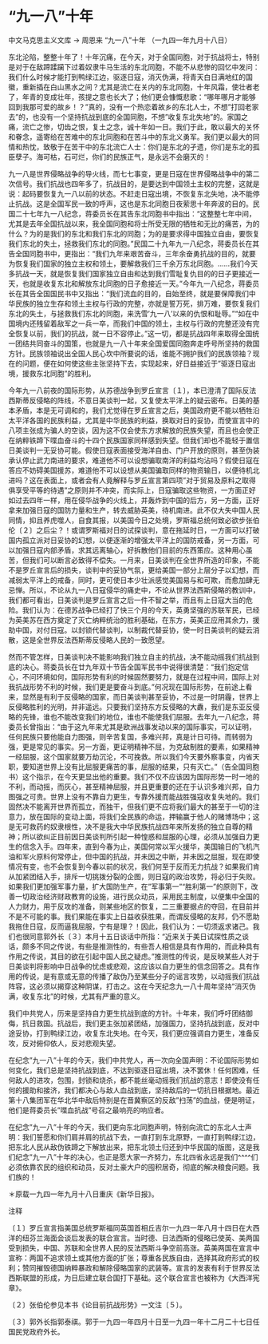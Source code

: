 # “九一八”十年

中文马克思主义文库 -> 周恩来
“九一八”十年
（一九四一年九月十八日）

东北沦陷，整整十年了！十年沉痛，在今天，对于全国同胞，对于抗战将士，特别是对于在敌蹄蹂躏下过着奴隶牛马生活的东北同胞，不能不从悲惨的回忆中发问：我们什么时候才能打到鸭绿江边，驱逐日寇，消灭伪满，将青天白日满地红的国徽，重新插在白山黑水之间？尤其是流亡在关内的东北同胞，十年风霜，使壮者老了，年青的变成壮年，孩提之意也长大了；他们更会慷慨悲歌："哪年哪月才能够回到我那可爱的故乡！？"真的，没有一个热恋着故乡的东北人士，不想"打回老家去"的，也没有一个坚持抗战到底的全国同胞，不想"收复东北失地"的。家国之痛，流亡之惨，切齿之恨，复土之念，诚十年如一日。我们于此，敢以最大的关怀和眷念，遥寄给在苦难中的东北同胞和在苦斗中的东北义勇军。我们更以最大的同情和热忱，致敬于在苦干中的东北流亡人士：你们是东北的孑遗，你们是东北的孤臣孽子。海可枯，石可烂，你们的民族正气，是永远不会磨灭的！

九一八是世界侵略战争的导火线，而七七事变，更是日寇在世界侵略战争中的第二次信号。我们抗战也四年多了，抗战目的，是要达到中国领土主权的完整，这就是说：起码要恢复九一八以前的状态。不赶走日寇出境，不恢复东北失地，决不能停止抗战。这是全国军民一致的呼声，这也是东北同胞日夜萦思十年奔波的目的。民国二十七年九一八纪念，蒋委员长在其告东北同胞书中指出："这整整七年中间，尤其是去年全国抗战以来，我全国同胞和将士所受无限的牺牲和无比的痛苦，为的什么？为的是我们的东北和我们东北的同胞；为的是要求得中国独立自由，要恢复我们东北的失土，拯救我们东北的同胞。"民国二十九年九一八纪念，蒋委员长在其告全国同胞书中，更指出："我们九年来艰苦奋斗，三年余奋勇抗战的目的，就要为恢复我们国家的独立主权和领土，要解救我们三千余万东北同胞。......我们今天多抗战一天，就是恢复我们国家独立自由和达到我们雪耻复仇目的的日子更接近一天，也就是收复东北和解放东北同胞的日子愈接近一天。"今年九一八纪念，蒋委员长在其告全国国民书中又指出："我们流血的目的，自始至终，就是要保障我们中华民族的独立生存和领土主权与行政的完整，亦就是誓万死，排万难，要恢复我们东北的失土，与拯救我们东北的同胞，来洗雪'九一八'以来的仇恨和耻辱。""如在中国境内还残留着敌军之一兵一卒，而我们中国的领土，主权与行政的完整还没有完全恢复以前，我们的抗战，就一日不容停止。"这一切，都是抗战四年来取得全国统一团结共同奋斗的国策，也就是九一八十年来全国爱国同胞奔走呼号所坚持的救国方针。民族领袖说出全国人民心坎中所要说的话，谁能不拥护我们的民族领袖？现在的问题，便在如何使这些主张坚持下去，实现起来，好日益接近于"驱逐日寇出境，援救东北同胞"的胜利。

今年九一八前夜的国际形势，从苏德战争到罗丘宣言〔１〕，本已澄清了国际反法西斯蒂反侵略的阵线，不意日美谈判一起，又复使太平洋上的疑云密布。日美的基本矛盾，本是无可调和的，我们尤觉得在罗丘宣言之后，美国政府更不能以牺牲沿太平洋各国的民族利益，尤其是中华民族的利益，换取对日的妥协，而使宣言中的八项主张成为骗人的空谈，因为这不仅会使东方求解放的民族失望，而且也会使正在纳粹铁蹄下喋血奋斗的十四个民族国家同样感到失望。但我们却也不能轻于置信日美谈判一无妥协可能。假使日寇表面接受海洋自由、门户开放的原则，甚至伪装承认停止武力南进的要求，难道他不可以设想骗取南洋的利益均沾吗？假使日寇在答应不妨碍美国援苏，难道他不可以设想从美国骗取同样的物资输日，以便待机北进吗？这在表面上，或者会有人竟解释与罗丘宣言第四项"对于贸易及原料之取得俱享受平等的待遇"之原则并不冲突，而实际上，日寇骗取这些物资，一方面正好如过去四年一样，用在侵华战争的火线上，并轰炸到中国的后方，另一方面，正好拿来加强日寇的国防力量和生产，转去威胁英美，待机南进。此不仅大失中国人民同情，抑且养虎噬人，自食其报，以美国今日之处境，罗斯福总统何致必欲步张伯伦〔２〕之后尘？！或谓罗斯福对日的试探谈判，意在拖延时日，一方面可以打破国内孤立派对日妥协的幻想，以便逐渐的增强太平洋上的国防戒备，另一方面，可以加强日寇内部矛盾，求其远离轴心，好拆散他们目前的东西策应。这种用心虽苦，但我们可以断言必致得不偿失。一月来，日美谈判在全世界所造的印象，不能不是罗丘宣言后的损失，谈判中的妥协气氛，更给美国一部分上层分子以幻想，而减弱太平洋上的戒备，同时，更可使日本少壮派感觉美国易与和可欺，而愈加肆无忌惮。所以，不论从九一八日寇侵华的痛史中，不论从世界法西斯侵略的教训中，我们都可看出，日美谈判是罗丘宣言之后一件不智之举，而且有上日寇大当的危险。我们认为：在德苏战争已经打了快三个月的今天，英勇坚强的苏联军民，已经为英美苏在西方奠定了灭亡纳粹统治的胜利基础，在东方，英美正应用其余力，援助中国，对付日寇。以封锁代替谈判，以制裁代替妥协，使一时日美谈判的疑云消散，这是全世界反法西斯蒂反侵略人民的一致愿望。

然而不管怎样，日美谈判决不能影响我们独立自主的抗战，决不能动摇我们抗战到底的决心。蒋委员长在廿九年双十节告全国军民书中说得很清楚："我们抱定信心，不问环境如何，国际形势有利的时候固然要努力，就是在过程中间，国际上对我抗战形势不利的时候，我们更是要奋斗到底。"何况现在国际形势，在前途上看来，显然是有利于反侵略的国家，而日美谈判甚至妥协，不过是一时阴霾，世界上反侵略胜利的光明，并非遥远。只要我们坚持东方反侵略的大纛，我们是东亚反侵略的先锋，谁也不能改变我们的地位，谁也不能使我们屈服。去年九一八纪念，蒋委员长曾指出："由于这九年来尤其是欧洲战事发动以来的国际事实，可以证明，任何民族只要他能自力图强，则辛苦复国，多难兴邦，真是计日可待。而转弱为强，更是常见的事实。另一方面，更证明精神不屈，为克敌制胜的要素，如果精神一经屈服，这个国家就要万劫沉沦，不可挽救。所以我们今天要外察事变，内省天职，要知道世界上没有比屈服更痛苦的事，屈服的结果，只有灭亡。"（告全国同胞书）这个指示，在今天更显出他的重要。我们不仅不应该因为国际形势一时一地的不利，而动摇，而灰心，甚至精神屈服，并且更重要的还在于认识多难兴邦，自力图强之可贵。世界上没有不靠自力更生，专靠外援而能战胜强寇收复失地的。我们固然决不能离开世界而孤立，而独干，但我们更不应将我们最大的甚至于一切的注意力，放在国际的变动上面，将我们全民族的命运，押输赢于他人的赌博场中；这是无可救药的奴隶根性，决不是我大中华民族抗战四年来所发扬的独立自尊的精神；所以欲纠正目前因日美谈判所引起一种惶惑和屈服的心理，必须从加强自力更生的信念入手。四年来，直到今春为止，美国何常以军火援华，美国输日的飞机汽油和军火原料何常停止，但中国的抗战，并未因之中断，并未因之屈服，现在即使情况有变，也不会恢复到今春以前的状况，我们何至于反而无力抗战？如果我们肯从加紧团结入手，排斥一切挑拨分裂的企图，则日寇的政治攻势，将必归于失败。如果我们更加强军事力量，扩大国防生产，在"军事第一""胜利第一"的原则下，改善一切政治经济财政教育的设施，进行民众动员，采用民主制度，以便集中全国的人力财力，用于反攻的准备，则某些地区的恢复，二三重要据点的夺回，在目前并不是不可能的事。我们果能在事实上日益收获胜果，而谓反侵略的友邦，仍不愿助我拖住日寇，反而逼我屈服，宁有是理？！因此，我们认为：一切须返求诸己。我们也很同意郭外长〔３〕本月十五日谈话中所指："近来关于美日试探性质之谈话，颇多不同之传说，有些是推测性的，有些吾人相信是具有作用的，而此种具有作用之传说，其目的欲在引起中国人民之疑虑。"推测性的传说，是反映某些人对于日美谈判将影响中日战争的忧虑或悲观，这应该以自力更生的信念回答之。具有作用的传说，是有意或无意的传播了敌伪乃至某些分子的谣言攻势，以动摇我们抗战阵容，这必须以揭穿这种阴谋，打击之。这在今天纪念九一八十周年坚持"消灭伪满，收复东北"的时候，尤其有严重的意义。

我们中共党人，历来是坚持自力更生抗战到底的方针。十年来，我们呼吁团结御侮，抗日救国。抗战后，我们更主张加紧团结，加强国力，坚持抗战到底，反对中途妥协，打到鸭绿江边，收复东北失地。在今天，我们更应强调自力更生，准备反攻，反对俯仰依人，反对悲观失望。

在纪念"九一八"十年的今天，我们中共党人，再一次向全国声明：不论国际形势如何变化，我们总是坚持抗战到底，不达到驱逐日寇出境，决不罢休！任何困难，任何敌人的进攻，包围，封锁和烧杀，都不能丝毫动摇我们抗战的意志！即使没有任何的援助和接济，我们都决心与敌人血战到底，坚持敌后的一切抗日根据地。最近第十八集团军在华北华中敌后特别是在晋冀察区的反敌"扫荡"的血战，便是明证，他们是蒋委员长"喋血抗战"号召之最响亮的响应者。

在纪念"九一八"十年的今天，我们更向东北同胞声明，特别向流亡的东北人士声明：我们誓愿和你们肩并肩的抗战下去，一直打到东北原野，一直打到鸭绿江边，把东北人民从敌伪铁蹄之下解放出来，把东北领土归还到中华民国的版图，这是我们纪念"九一八"十年的决心，也正是愿大家一齐努力，东北四省永远是我们^^^^们必须依靠农民的组织和动员，反对土豪大户的囤积居奇，彻底的解决粮食问题。我们族的！

＊原载一九四一年九月十八日重庆《新华日报》。

注释

〔１〕罗丘宣言指美国总统罗斯福同英国首相丘吉尔一九四一年八月十四日在大西洋的纽芬兰海面会谈后发表的联合宣言。当时德、日法西斯的侵略已使英、美两国受到损失，中国、苏联和全世界人民的反法西斯斗争空前高涨。英美两国在宣言中宣称：两国不追求领土或其他方面的扩张；尊重各民族自由，选择其政府形式的权利；赞同摧毁德国纳粹暴政和解除侵略国家的武装等。宣言的发表有利于世界反法西斯联盟的形成，为日后建立联合国打下基础。这个联合宣言也被称为《大西洋宪章》。

〔２〕张伯伦参见本书《论目前抗战形势》一文注〔５〕。

〔３〕郭外长指郭泰祺。郭于一九四一年四月十日至一九四一年十二月二十七日任国民党政府外长。


